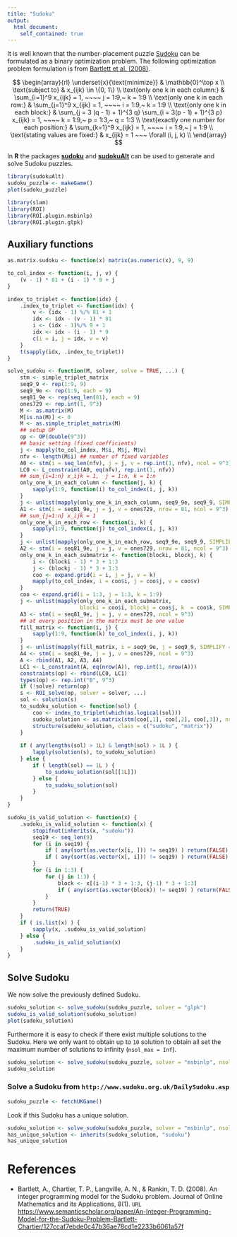 ```yaml
---
title: "Sudoku"
output:
  html_document:
    self_contained: true
---
```


It is well known that the number-placement puzzle [Sudoku](https://en.wikipedia.org/wiki/Sudoku)
can be formulated as a binary optimization problem.
The following optimization problem formulation is from [Bartlett et al. (2008)](#BARTLETT).

$$
\begin{array}{rl}
    \underset{x}{\text{minimize}} & \mathbb{0}^\top x \\
    \text{subject to}                          & x_{ijk} \in \{0, 1\} \\
 \text{only one k in each column:}             & \sum_{i=1}^9 x_{ijk} = 1, ~~~~ j = 1:9,~ k = 1:9 \\
 \text{only one k in each row:}                & \sum_{j=1}^9 x_{ijk} = 1, ~~~~ i = 1:9,~ k = 1:9 \\
 \text{only one k in each block:}              & \sum_{j = 3 (q - 1) + 1}^{3 q} \sum_{i = 3(p - 1) + 1}^{3 p} x_{ijk} = 1, ~~~~ k = 1:9,~ p = 1:3,~ q = 1:3 \\
 \text{exactly one number for each position:}  & \sum_{k=1}^9 x_{ijk} = 1, ~~~~ i = 1:9,~ j = 1:9 \\
 \text{stating values are fixed:}              & x_{ijk} = 1 ~~~ \forall (i, j, k) \\
\end{array}
$$

In **R** the packages [**sudoku**](https://CRAN.R-project.org/package=sudoku)
and [**sudokuAlt**](https://CRAN.R-project.org/package=sudokuAlt)
can be used to generate and solve Sudoku puzzles.

```r
library(sudokuAlt)
sudoku_puzzle <- makeGame()
plot(sudoku_puzzle)
```

```r
library(slam)
library(ROI)
library(ROI.plugin.msbinlp)
library(ROI.plugin.glpk)
```

## Auxiliary functions

```r
as.matrix.sudoku <- function(x) matrix(as.numeric(x), 9, 9)

to_col_index <- function(i, j, v) {
    (v - 1) * 81 + (i - 1) * 9 + j
}

index_to_triplet <- function(idx) {
    .index_to_triplet <- function(idx) {
        v <- (idx - 1) %/% 81 + 1
        idx <- idx - (v - 1) * 81
        i <- (idx - 1)%/% 9 + 1
        idx <- idx - (i - 1) * 9
        c(i = i, j = idx, v = v)
    }
    t(sapply(idx, .index_to_triplet))
}

solve_sudoku <- function(M, solver, solve = TRUE, ...) {
    stm <- simple_triplet_matrix
    seq9_9 <- rep(1:9, 9)
    seq9_9e <- rep(1:9, each = 9)
    seq81_9e <- rep(seq_len(81), each = 9)
    ones729 <- rep.int(1, 9^3)
    M <- as.matrix(M)
    M[is.na(M)] <- 0
    M <- as.simple_triplet_matrix(M)
    ## setup OP
    op <- OP(double(9^3))
    ## basic setting (fixed coefficients)
    j <- mapply(to_col_index, M$i, M$j, M$v)
    nfv <- length(M$i) ## number of fixed variables
    A0 <- stm(i = seq_len(nfv), j = j, v = rep.int(1, nfv), ncol = 9^3)
    LC0 <- L_constraint(A0, eq(nfv), rep.int(1, nfv))
    ## sum_{i=1:n} x_ijk = 1,  j = 1:n, k = 1:n
    only_one_k_in_each_column <- function(j, k) {
        sapply(1:9, function(i) to_col_index(i, j, k))
    }
    j <- unlist(mapply(only_one_k_in_each_column, seq9_9e, seq9_9, SIMPLIFY = FALSE))
    A1 <- stm(i = seq81_9e, j = j, v = ones729, nrow = 81, ncol = 9^3)
    ## sum_{j=1:n} x_ijk = 1
    only_one_k_in_each_row <- function(i, k) {
        sapply(1:9, function(j) to_col_index(i, j, k))
    }
    j <- unlist(mapply(only_one_k_in_each_row, seq9_9e, seq9_9, SIMPLIFY = FALSE))
    A2 <- stm(i = seq81_9e, j = j, v = ones729, nrow = 81, ncol = 9^3)
    only_one_k_in_each_submatrix <- function(blocki, blockj, k) { 
        i <- (blocki - 1) * 3 + 1:3
        j <- (blockj - 1) * 3 + 1:3
        coo <- expand.grid(i = i, j = j, v = k)
        mapply(to_col_index, i = coo$i, j = coo$j, v = coo$v)
    }
    coo <- expand.grid(i = 1:3, j = 1:3, k = 1:9)
    j <- unlist(mapply(only_one_k_in_each_submatrix, 
                       blocki = coo$i, blockj = coo$j, k  = coo$k, SIMPLIFY = FALSE))
    A3 <- stm(i = seq81_9e, j = j, v = ones729, ncol = 9^3)
    ## at every position in the matrix must be one value
    fill_matrix <- function(i, j) {
        sapply(1:9, function(k) to_col_index(i, j, k))
    }
    j <- unlist(mapply(fill_matrix, i = seq9_9e, j = seq9_9, SIMPLIFY = FALSE))
    A4 <- stm(i = seq81_9e, j = j, v = ones729, ncol = 9^3)
    A <- rbind(A1, A2, A3, A4)
    LC1 <- L_constraint(A, eq(nrow(A)), rep.int(1, nrow(A)))
    constraints(op) <- rbind(LC0, LC1)
    types(op) <- rep.int("B", 9^3)
    if (!solve) return(op)
    s <- ROI_solve(op, solver = solver, ...)
    sol <- solution(s)
    to_sudoku_solution <- function(sol) {
        coo <- index_to_triplet(which(as.logical(sol)))
        sudoku_solution <- as.matrix(stm(coo[,1], coo[,2], coo[,3]), nrow = 9, ncol = 9)
        structure(sudoku_solution, class = c("sudoku", "matrix"))
    }
    
    if ( any(lengths(sol) > 1L) & length(sol) > 1L ) {
        lapply(solution(s), to_sudoku_solution)
    } else {
        if ( length(sol) == 1L ) {
            to_sudoku_solution(sol[[1L]])
        } else {
            to_sudoku_solution(sol)
        }
    }
}

sudoku_is_valid_solution <- function(x) {
    .sudoku_is_valid_solution <- function(x) {
        stopifnot(inherits(x, "sudoku"))
        seq19 <- seq_len(9)
        for (i in seq19) {
            if ( any(sort(as.vector(x[i, ])) != seq19) ) return(FALSE)
            if ( any(sort(as.vector(x[, i])) != seq19) ) return(FALSE)
        }
        for (i in 1:3) {
            for (j in 1:3) {
                block <- x[(i-1) * 3 + 1:3, (j-1) * 3 + 1:3]
                if ( any(sort(as.vector(block)) != seq19) ) return(FALSE)
            }
        }
        return(TRUE)
    }
    if ( is.list(x) ) {
        sapply(x, .sudoku_is_valid_solution)
    } else {
        .sudoku_is_valid_solution(x)
    }
}
```

## Solve Sudoku

We now solve the previously defined Sudoku.

```r
sudoku_solution <- solve_sudoku(sudoku_puzzle, solver = "glpk")
sudoku_is_valid_solution(sudoku_solution)
plot(sudoku_solution)
```

Furthermore it is easy to check if there exist multiple solutions to the Sudoku.
Here we only want to obtain up to `10` solution to obtain all set
the maximum number of solutions to infinity (`nsol_max = Inf`).

```r
sudoku_solution <- solve_sudoku(sudoku_puzzle, solver = "msbinlp", nsol_max = 10L)
sudoku_solution
```

### Solve a Sudoku from `http://www.sudoku.org.uk/DailySudoku.asp`
```r
sudoku_puzzle <- fetchUKGame()
```

Look if this Sudoku has a unique solution.

```r
sudoku_solution <- solve_sudoku(sudoku_puzzle, solver = "msbinlp", nsol_max = 2L)
has_unique_solution <- inherits(sudoku_solution, "sudoku")
has_unique_solution
```

# References
* Bartlett, A., Chartier, T. P., Langville, A. N., & Rankin, T. D. (2008). An integer programming model for the Sudoku problem. Journal of Online Mathematics and its Applications, 8(1). `URL` [https://www.semanticscholar.org/paper/An-Integer-Programming-Model-for-the-Sudoku-Problem-Bartlett-Chartier/127ccaf7ebde0c47b36ae78cd1e2233b6061a57f](https://www.semanticscholar.org/paper/An-Integer-Programming-Model-for-the-Sudoku-Problem-Bartlett-Chartier/127ccaf7ebde0c47b36ae78cd1e2233b6061a57f) <a name = "BARTLETT"></a>


